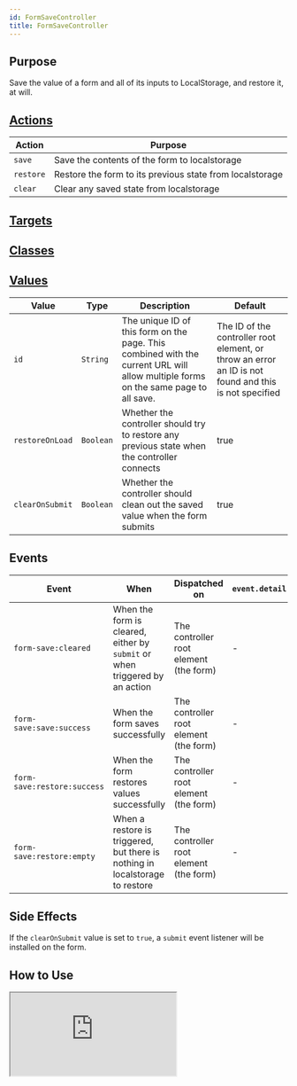 ```yaml
---
id: FormSaveController
title: FormSaveController
---
```




## Purpose

Save the value of a form and all of its inputs to LocalStorage, and restore it, at will.


## [Actions](https://stimulus.hotwire.dev/reference/actions)

| Action | Purpose |
| --- | --- |
| `save` | Save the contents of the form to localstorage |
| `restore` | Restore the form to its previous state from localstorage |
| `clear` | Clear any saved state from localstorage |

## [Targets](https://stimulus.hotwire.dev/reference/targets)

<NoTargets/>

## [Classes](https://stimulus.hotwire.dev/reference/classes)


<NoClasses/>

## [Values](https://stimulus.hotwire.dev/reference/values)

| Value | Type | Description | Default |
| --- | --- | --- | --- |
| `id` | `String` | The unique ID of this form on the page. This combined with the current URL will allow multiple forms on the same page to all save.  | The ID of the controller root element, or throw an error an ID is not found and this is not specified |
| `restoreOnLoad` | `Boolean` | Whether the controller should try to restore any previous state when the controller connects | true |
| `clearOnSubmit` | `Boolean` | Whether the controller should clean out the saved value when the form submits | true |

## Events

| Event | When | Dispatched on | `event.detail` |
| --- | --- | --- | --- |
| `form-save:cleared` | When the form is cleared, either by `submit` or when triggered by an action | The controller root element (the form) | - |
| `form-save:save:success` | When the form saves successfully | The controller root element (the form) | - |
| `form-save:restore:success` | When the form restores values successfully | The controller root element (the form) | - |
| `form-save:restore:empty` | When a restore is triggered, but there is nothing in localstorage to restore | The controller root element (the form) | - |



## Side Effects

If  the `clearOnSubmit` value is set to `true`, a `submit` event listener will be installed on the form.



## How to Use


<iframe
  src="https://codesandbox.io/embed/formsavecontroller-4r84o?fontsize=14&hidenavigation=1&theme=dark"
  style={{width: "100%", height: "500px", border: "0", borderRadius: "4px", overflow: "hidden"}}
  sandbox="allow-forms allow-modals allow-popups allow-presentation allow-same-origin allow-scripts"
/>


